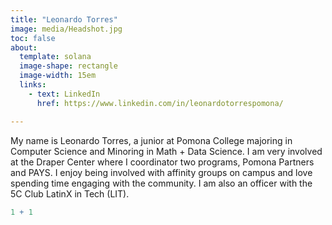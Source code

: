 ```yaml
---
title: "Leonardo Torres"
image: media/Headshot.jpg
toc: false
about: 
  template: solana
  image-shape: rectangle
  image-width: 15em
  links:
    - text: LinkedIn
      href: https://www.linkedin.com/in/leonardotorrespomona/

---
```


My name is Leonardo Torres, a junior at Pomona College majoring in Computer Science and Minoring in Math + Data Science. I am very involved at the Draper Center where I coordinator two programs, Pomona Partners and PAYS. I enjoy being involved with affinity groups on campus and love spending time engaging with the community. I am also an officer with the 5C Club LatinX in Tech (LIT).


```r
1 + 1
```
